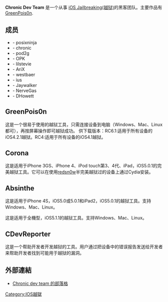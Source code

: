 {{NotChineseTitle|time=2015-12-14T04:29:10+00:00}}

'''Chronic Dev Team''' 是一个从事 [[Jailbreak|iOS Jailbreaking(越狱)]]的黑客团队。主要作品有 [[GreenPois0n|GreenPois0n]].

==成员==
*- posixninja
*- chronic
*- pod2g
*- OPK
*- lilstevie
*- AriX
*- westbaer
*- ius
*- Jaywalker
*- NerveGas
*- DHowett

==GreenPois0n==
这是一个很易于使用的越狱工具，只需连接设备到电脑（Windows、Mac、Linux都可），再按屏幕操作即可越狱成功。
供下载版本：RC6.1:适用于所有设备的iOS4.2.1越狱。RC4:适用于所有设备的iOS4.1越狱。

==Corona==
这是适用于iPhone 3GS、iPhone 4、iPod touch第3、4代、iPad，iOS5.0.1的完美越狱工具。它可以在使用[[redsn0w|redsn0w]]半完美越狱过的设备上通过Cydia安装。

==Absinthe==
这是适用于iPhone 4S，iOS5.0或5.0.1和iPad2，iOS5.0.1的越狱工具。支持Windows、Mac、Linux。



这是适用于全機型，iOS5.1.1的越狱工具。支持Windows、Mac、Linux。

==CDevReporter==
这是一个帮助开发者开发越狱的工具。用户通过把设备中的错误报告发送给开发者来帮助开发者找到可能用于越狱的漏洞。

==外部連結==
*[https://archive.is/20090805115725/http://chronic-dev.org/blog/who-we-are/ Chronic dev team 的部落格]

[[Category:IOS越獄|Category:IOS越獄]]